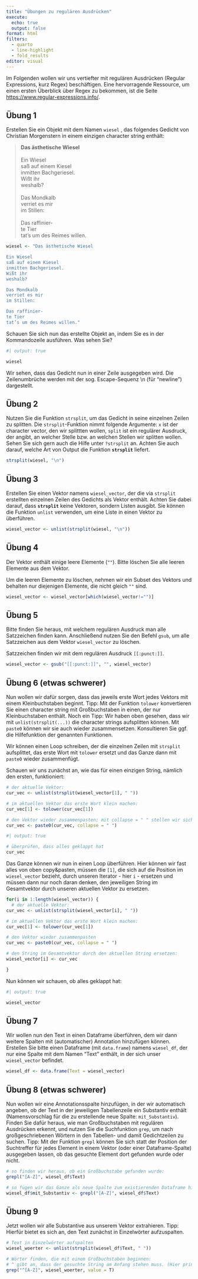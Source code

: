 ```yaml
---
title: "Übungen zu regulären Ausdrücken"
execute:
  echo: true
  output: false
format: html
filters:
  - quarto
  - line-highlight
  - fold_results
editor: visual
---
```


Im Folgenden wollen wir uns vertiefter mit regulären Ausdrücken (Regular Expressions, kurz Regex) beschäftigen. Eine hervorragende Ressource, um einen ersten Überblick über Regex zu bekommen, ist die Seite <https://www.regular-expressions.info/>.

## Übung 1

Erstellen Sie ein Objekt mit dem Namen `wiesel` , das folgendes Gedicht von Christian Morgenstern in einem einzigen character string enthält:

> **Das ästhetische Wiesel**<br><br>Ein Wiesel<br>saß auf einem Kiesel<br>inmitten Bachgeriesel.<br>Wißt ihr<br>weshalb?<br><br>Das Mondkalb<br>verriet es mir<br>im Stillen:<br><br> Das raffinier-<br>te Tier<br>tat's um des Reimes willen.

::: {.callout-tip title="Lösung" collapse="true"}
```r

wiesel <- "Das ästhetische Wiesel

Ein Wiesel
saß auf einem Kiesel
inmitten Bachgeriesel.
Wißt ihr
weshalb?

Das Mondkalb
verriet es mir
im Stillen:

Das raffinier-
te Tier
tat’s um des Reimes willen."

```
:::

Schauen Sie sich nun das erstellte Objekt an, indem Sie es in der Kommandozeile ausführen. Was sehen Sie?

::: {.callout-tip title="Lösung" collapse="true"}
```r
#| output: true

wiesel

```

Wir sehen, dass das Gedicht nun in einer Zeile ausgegeben wird. Die Zeilenumbrüche werden mit der sog. Escape-Sequenz \\n (für "newline") dargestellt.
:::

## Übung 2

Nutzen Sie die Funktion `strsplit`, um das Gedicht in seine einzelnen Zeilen zu splitten. Die `strsplit`-Funktion nimmt folgende Argumente: `x` ist der character vector, den wir splittten wollen, `split` ist ein regulärer Ausdruck, der angibt, an welcher Stelle bzw. an welchen Stellen wir splitten wollen. Sehen Sie sich gern auch die Hilfe unter `?strsplit` an. Achten Sie auch darauf, welche Art von Output die Funktion **`strsplit`** liefert.

::: {.callout-tip title="Lösung" collapse="true"}
```r

strsplit(wiesel, "\n")

```
:::

## Übung 3

Erstellen Sie einen Vektor namens `wiesel_vector`, der die via `strsplit` erstellten einzelnen Zeilen des Gedichts als Vektor enthält. Achten Sie dabei darauf, dass **`strsplit`** keine Vektoren, sondern Listen ausgibt. Sie können die Funktion `unlist` verwenden, um eine Liste in einen Vektor zu überführen.

::: {.callout-tip title="Lösung" collapse="true"}
```r

wiesel_vector <- unlist(strsplit(wiesel, "\n"))

```
:::

## Übung 4

Der Vektor enthält einige leere Elemente (`""`). Bitte löschen Sie alle leeren Elemente aus dem Vektor.

::: {.callout-tip title="Lösung" collapse="true"}
Um die leeren Elemente zu löschen, nehmen wir ein Subset des Vektors und behalten nur diejenigen Elemente, die nicht gleich `""` sind.

```r
wiesel_vector <- wiesel_vector[which(wiesel_vector!="")]
```
:::

## Übung 5

Bitte finden Sie heraus, mit welchem regulären Ausdruck man alle Satzzeichen finden kann. Anschließend nutzen Sie den Befehl `gsub`, um alle Satzzeichen aus dem Vektor `wiesel_vector` zu löschen.

::: {.callout-tip title="Lösung" collapse="true"}

Satzzeichen finden wir mit dem regulären Ausdruck `[[:punct:]]`. 

```r

wiesel_vector <- gsub("[[:punct:]]", "", wiesel_vector)

```


:::

## Übung 6 (etwas schwerer)

Nun wollen wir dafür sorgen, dass das jeweils erste Wort jedes Vektors mit einem Kleinbuchstaben beginnt. Tipp: Mit der Funktion `tolower` konvertieren Sie einen character string mit Großbuchstaben in einen, der nur Kleinbuchstaben enthält. Noch ein Tipp: Wir haben oben gesehen, dass wir mit `unlist(strsplit(...))` die character strings aufsplitten können. Mit `paste0` können wir sie auch wieder zusammensetzen. Konsultieren Sie ggf. die Hilfefunktion der genannten Funktionen.

::: {.callout-tip title="Lösung" collapse="true"}

Wir können einen Loop schreiben, der die einzelnen Zeilen mit `strsplit` aufsplittet, das erste Wort mit `tolower` ersetzt und das Ganze dann mit `paste0` wieder zusammenfügt.

Schauen wir uns zunächst an, wie das für einen einzigen String, nämlich den ersten, funktioniert:

```r

# der aktuelle Vektor:
cur_vec <- unlist(strsplit(wiesel_vector[1], " "))

# im aktuellen Vektor das erste Wort klein machen:
cur_vec[1] <- tolower(cur_vec[1])

# den Vektor wieder zusammenpasten; mit collapse = " " stellen wir sicher, dass ein Leerzeichen zwischen die Wörter kommt und kein anderes Zeichen:
cur_vec <- paste0(cur_vec, collapse = " ")

```

```r
#| output: true

# überprüfen, dass alles geklappt hat
cur_vec

```

Das Ganze können wir nun in einen Loop überführen. Hier können wir fast alles von oben copy&pasten, müssen die `[1]`, die sich auf die Position im `wiesel_vector` bezieht, durch unseren Iterator - hier `i` - ersetzen und müssen dann nur noch daran denken, den jeweiligen String im Gesamtvektor durch unseren aktuellen Vektor zu ersetzen. 

```r

for(i in 1:length(wiesel_vector)) {
  # der aktuelle Vektor:
cur_vec <- unlist(strsplit(wiesel_vector[i], " "))

# im aktuellen Vektor das erste Wort klein machen:
cur_vec[1] <- tolower(cur_vec[1])

# den Vektor wieder zusammenpasten
cur_vec <- paste0(cur_vec, collapse = " ")

# den String im Gesamtvektor durch den aktuellen String ersetzen:
wiesel_vector[i] <- cur_vec

}

```

Nun können wir schauen, ob alles geklappt hat:

```r
#| output: true

wiesel_vector
```


:::

## Übung 7

Wir wollen nun den Text in einen Dataframe überführen, dem wir dann weitere Spalten mit (automatischer) Annotation hinzufügen können. Erstellen Sie bitte einen Dataframe (mit `data.frame`) namens `wiesel_df`, der nur eine Spalte mit dem Namen "Text" enthält, in der sich unser `wiesel_vector` befindet.

::: {.callout-tip title="Lösung" collapse="true"}
```r

wiesel_df <- data.frame(Text = wiesel_vector)

```

:::

## Übung 8 (etwas schwerer)

Nun wollen wir eine Annotationsspalte hinzufügen, in der wir automatisch angeben, ob der Text in der jeweiligen Tabellenzeile ein Substantiv enthält (Namensvorschlag für die zu erstellende neue Spalte: `mit_Substantiv`). Finden Sie dafür heraus, wie man Großbuchstaben mit regulären Ausdrücken erkennt, und nutzen Sie die Suchfunktion `grep`, um nach großgeschriebenen Wörtern in den Tabellen- und damit Gedichtzeilen zu suchen. Tipp: Mit der Funktion `grepl` können Sie sich statt der Position der Suchtreffer für jedes Element in einem Vektor (oder einer Dataframe-Spalte) ausgegeben lassen, ob das gesuchte Element dort gefunden wurde oder nicht.

::: {.callout-tip title="Lösung" collapse="true"}
```r

# so finden wir heraus, ob ein Großbuchstabe gefunden wurde:
grepl("[A-Z]", wiesel_df$Text)

# so fügen wir das Ganze als neue Spalte zum existierenden Dataframe hinzu:
wiesel_df$mit_Substantiv <- grepl("[A-Z]", wiesel_df$Text)

```


:::

## Übung 9

Jetzt wollen wir alle Substantive aus unserem Vektor extrahieren. Tipp: Hierfür bietet es sich an, den Text zunächst in Einzelwörter aufzuspalten.

::: {.callout-tip title="Lösung" collapse="true"}

```r
# Text in Einzelwörter aufspalten
wiesel_woerter <- unlist(strsplit(wiesel_df$Text, " "))

# Wörter finden, die mit einem Großbuchstaben beginnen:
# ^ gibt an, dass der gesuchte String am Anfang stehen muss. (Hier prinzipiell nicht notwenig, da im Deutschen Großbuchstaben in aller Regel nur am Wortanfang stehen können, mit wenigen Ausnahmen). Mit value = T geben wir an, dass wir statt der Positionen im Vektor die tatsächlichen Werte ausgegeben bekommen wollen.
grep("^[A-Z]", wiesel_woerter, value = T)

```


:::
 
